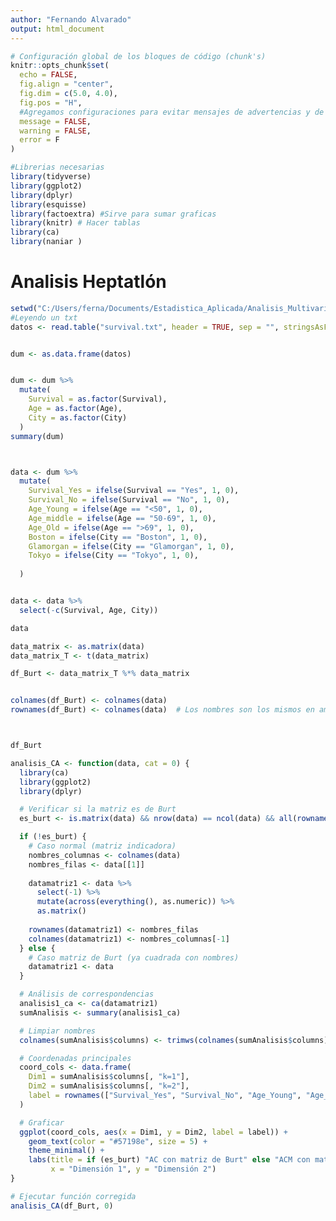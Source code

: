 ```yaml
---
author: "Fernando Alvarado"
output: html_document
---
```

  


  
```r



# Configuración global de los bloques de código (chunk's)
knitr::opts_chunk$set(
  echo = FALSE,
  fig.align = "center",
  fig.dim = c(5.0, 4.0),
  fig.pos = "H",
  #Agregamos configuraciones para evitar mensajes de advertencias y de errores en el archivo
  message = FALSE,
  warning = FALSE,
  error = F
)

#Librerias necesarias
library(tidyverse)
library(ggplot2)
library(dplyr)
library(esquisse)
library(factoextra) #Sirve para sumar graficas
library(knitr) # Hacer tablas
library(ca)
library(naniar )

```

# Analisis Heptatlón


```r

setwd("C:/Users/ferna/Documents/Estadistica_Aplicada/Analisis_Multivariado/Tarea_4/Ejercicio_7/Data")
#Leyendo un txt
datos <- read.table("survival.txt", header = TRUE, sep = "", stringsAsFactors = FALSE)

```


```r

```





```r
dum <- as.data.frame(datos)


dum <- dum %>%
  mutate(
    Survival = as.factor(Survival),
    Age = as.factor(Age),
    City = as.factor(City)
  )
summary(dum)




```

```r
data <- dum %>%
  mutate(
    Survival_Yes = ifelse(Survival == "Yes", 1, 0),
    Survival_No = ifelse(Survival == "No", 1, 0),
    Age_Young = ifelse(Age == "<50", 1, 0),
    Age_middle = ifelse(Age == "50-69", 1, 0),
    Age_Old = ifelse(Age == ">69", 1, 0),
    Boston = ifelse(City == "Boston", 1, 0),
    Glamorgan = ifelse(City == "Glamorgan", 1, 0),
    Tokyo = ifelse(City == "Tokyo", 1, 0),
    
  )


data <- data %>%
  select(-c(Survival, Age, City))

data

```


```r
data_matrix <- as.matrix(data)
data_matrix_T <- t(data_matrix)

df_Burt <- data_matrix_T %*% data_matrix


colnames(df_Burt) <- colnames(data)
rownames(df_Burt) <- colnames(data)  # Los nombres son los mismos en ambas dimensiones



df_Burt
```


```r


analisis_CA <- function(data, cat = 0) {
  library(ca)
  library(ggplot2)
  library(dplyr)

  # Verificar si la matriz es de Burt
  es_burt <- is.matrix(data) && nrow(data) == ncol(data) && all(rownames(data) == colnames(data))

  if (!es_burt) {
    # Caso normal (matriz indicadora)
    nombres_columnas <- colnames(data)
    nombres_filas <- data[[1]]
    
    datamatriz1 <- data %>%
      select(-1) %>%
      mutate(across(everything(), as.numeric)) %>%
      as.matrix()
    
    rownames(datamatriz1) <- nombres_filas
    colnames(datamatriz1) <- nombres_columnas[-1]
  } else {
    # Caso matriz de Burt (ya cuadrada con nombres)
    datamatriz1 <- data
  }

  # Análisis de correspondencias
  analisis1_ca <- ca(datamatriz1)
  sumAnalisis <- summary(analisis1_ca)

  # Limpiar nombres
  colnames(sumAnalisis$columns) <- trimws(colnames(sumAnalisis$columns))

  # Coordenadas principales
  coord_cols <- data.frame(
    Dim1 = sumAnalisis$columns[, "k=1"],
    Dim2 = sumAnalisis$columns[, "k=2"],
    label = rownames(["Survival_Yes", "Survival_No", "Age_Young", "Age_middle", "Age_Old", "Boston", "Glamorgan", "Tokyo"])
  )

  # Graficar
  ggplot(coord_cols, aes(x = Dim1, y = Dim2, label = label)) +
    geom_text(color = "#57198e", size = 5) +
    theme_minimal() +
    labs(title = if (es_burt) "AC con matriz de Burt" else "ACM con matriz indicadora de vinos",
         x = "Dimensión 1", y = "Dimensión 2")
}

```




```r

# Ejecutar función corregida
analisis_CA(df_Burt, 0)



```

























